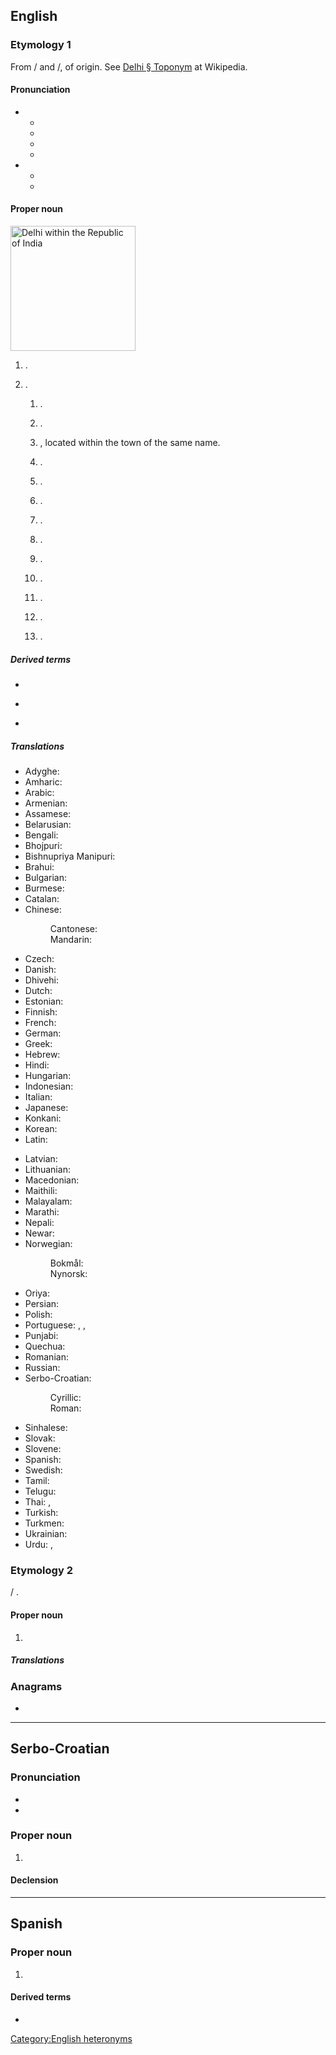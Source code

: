 ==English==

===Etymology 1===
{{wp}}
{{swp|Delhi (disambiguation)}}
From {{bor|en|hi|दिल्ली}}/{{bor|en|ur|دلی|tr=dillī}} and {{bor|en|hi|देहली}}/{{bor|en|ur| دہلی|tr=dehlī}}, of {{unk|en|title=uncertain}} origin. See [[w:Delhi#Toponym|Delhi § Toponym]] at Wikipedia.

====Pronunciation====
* {{sense|city in India}}
** {{IPA|en|/ˈdɛli/}}
** {{audio|en|en-us-deli.ogg|Audio (US)}}
** {{homophones|en|deli}}
** {{rhymes|en|ɛli}}
* {{sense|locale in North America}}
** {{IPA|en|/ˈdɛl.haɪ/}}
** {{rhymes|en|aɪ}}
{{rfap|en|US}}

====Proper noun====
[[Image:National Capital Territory of Delhi in India (special marker) (disputed hatched).svg|thumb|right|200px|Delhi within the Republic of India]]
{{en-prop}}

# {{place|en|megacity/and/union territory|c/India|containing the national capital [[New Delhi]]}}.
# {{place|en|locale|continent/North America|;|named for the city in India}}.
## {{place|en|CDP|s/California}}.
## {{place|en|town|co/Delaware County|s/New York}}.
## {{place|en|village/county seat|co/Delaware County|s/New York}}, located within the town of the same name.
## {{place|en|community|s/Ontario}}.
## {{place|en|town|s/Louisiana}}.
## {{place|en|city|s/Iowa}}.
## {{place|en|city|s/Minnesota}}.
## {{place|en|unincorporated community|s/Illinois}}.
## {{place|en|unincorporated community|s/Colorado}}.
## {{place|en|unincorporated community|s/Georgia}}.
## {{place|en|unincorporated community|s/Missouri}}.
## {{place|en|unincorporated community|s/Texas}}.
## {{place|en|ghost town|s/Wisconsin}}.

=====Derived terms=====
{{rel-top3|Terms derived from ''Delhi''}}
* {{l|en|Delhi belly}}
{{rel-mid3}}
* {{l|en|Delhian}}
{{rel-mid3}}
* {{l|en|New Delhi}}
{{rel-bottom}}

=====Translations=====
{{trans-top|city in India}}
* Adyghe: {{t|ady|Дели}}
* Amharic: {{t|am|ዴሊ}}
* Arabic: {{t|ar|دِلْهِي|f}}
* Armenian: {{t+|hy|Դելի}}
* Assamese: {{t|as|দিল্লী}}
* Belarusian: {{t|be|Дэ́лі|m}}
* Bengali: {{t|bn|দিল্লি}}
* Bhojpuri: {{t|bho|दिल्ली}}
* Bishnupriya Manipuri: {{t|bpy|দিল্লী|tr=dillī}}
* Brahui: {{t|brh|Daelí}}
* Bulgarian: {{t|bg|Де́лхи}}
* Burmese: {{t|my|[[ဒေလီ]][[မြို့]]}}
* Catalan: {{t|ca|Delhi}}
* Chinese:
*: Cantonese: {{t|yue|德里|tr=dak1 lei5|sc=Hani}}
*: Mandarin: {{t+|cmn|德里|tr=Délǐ|sc=Hani}}
* Czech: {{t+|cs|Dillí|n}}
* Danish: {{t|da|Delhi}}
* Dhivehi: {{t|dv|ދިއްލީ|sc=Thaa}}
* Dutch: {{t+|nl|Delhi}}
* Estonian: {{t|et|Delhi}}
* Finnish: {{t|fi|Delhi}}
* French: {{t+|fr|Delhi}}
* German: {{t+|de|Delhi}}
* Greek: {{t|el|Δελχί|n}}
* Hebrew: {{t|he|דלהי|tr=deli}}
* Hindi: {{t+|hi|दिल्ली|f}}
* Hungarian: {{t+|hu|Delhi}}
* Indonesian: {{t|id|Delhi}}
* Italian: {{t|it|Delhi}}
* Japanese: {{t|ja|デリー|tr=Derī}}
* Konkani: {{t|kok|दिल्ली|tr=dillī}}
* Korean: {{t|ko|^델리}}
* Latin: {{t+|la|Dellium}} {{qualifier|New Latin}}
{{trans-mid}}
* Latvian: {{t|lv|Deli}}
* Lithuanian: {{t|lt|Delis|m}}
* Macedonian: {{t|mk|Делхи|n}}
* Maithili: {{t|mai|दिल्ली|tr=dillī}}
* Malayalam: {{t+|ml|ദില്ലി|sc=Mlym}}
* Marathi: {{t|mr|दिल्ली}}
* Nepali: {{t|ne|दिल्ली}}
* Newar: {{t|new|दिल्ली}}
* Norwegian:
*: Bokmål: {{t|nb|Delhi}}
*: Nynorsk: {{t|nn|Delhi}}
* Oriya: {{t+|or|ଦିଲ୍ଲୀ|sc=Orya}}
* Persian: {{t|fa|دهلی|tr=dehli}}
* Polish: {{t+|pl|Delhi}}
* Portuguese: {{t|pt|Déli}}, {{t|pt|Deli}}, {{t|pt|Dheli}}
* Punjabi: {{t+|pa|ਦਿੱਲੀ}}
* Quechua: {{t|qu|Dilhi}}
* Romanian: {{t|ro|Delhi}}
* Russian: {{t+|ru|Де́ли|m|tr=Dɛ́li}}
* Serbo-Croatian:
*: Cyrillic: {{t|sh|Делхи|m}}
*: Roman: {{t+|sh|Delhi|m}}
* Sinhalese: {{t|si|දිල්ලිය|sc=Sinh}}
* Slovak: {{t|sk|Dillí|n}}
* Slovene: {{t|sl|Delhi}}
* Spanish: {{t+|es|Delhi}}
* Swedish: {{t|sv|Delhi}}
* Tamil: {{t+|ta|தில்லி|sc=Taml}}
* Telugu: {{t+|te|ఢిల్లీ}}
* Thai: {{t|th|เดลี}}, {{t|th|ดิลลี}}
* Turkish: {{t+|tr|Delhi}}
* Turkmen: {{t|tk|Deli}}
* Ukrainian: {{t|uk|Де́лі|m}}
* Urdu: {{t|ur|دلّی|f|tr=dillī}}, {{t|ur|دہلی|f|tr=dehlī}}
{{trans-bottom}}

===Etymology 2===
{{wp|Delingha|Delhi}}
{{bor|en|mn|Дэлхий}} / {{m|mn|ᠳᠡᠯᠡᠬᠡᠢ}}.

====Proper noun====
{{en-prop}}

# {{place|en|city|p/Qinghai|c/China|t1=Delingha}}

=====Translations=====
{{trans-see|Delingha}}

===Anagrams===
* {{anagrams|en|a=dehil|Diehl|hidel|hidle|hield}}

[[Category:English heteronyms]]
----

==Serbo-Croatian==
{{wikipedia|lang=sh}}

===Pronunciation===
* {{IPA|sh|/dêlxi/}}
* {{hyphenation|sh|Del|hi}}

===Proper noun===
{{sh-proper noun|g=m|head=Dȅlhi}}

# {{place|sh|megacity/and/union territory|c/India|containing the national capital [[New Delhi]]|t1=Delhi}}

====Declension====
{{sh-decl-noun-unc
|Delhi
|Delhija
|Delhiju
|Delhi
|Delhi
|Delhiju
|Delhijem
}}

----

==Spanish==
{{wikipedia|lang=es}}

===Proper noun===
{{es-proper noun|f}}

# {{place|es|megacity/and/union territory|c/India|containing the national capital [[New Delhi]]|t1=Delhi}}

====Derived terms====
* {{l|es|Nueva Delhi}}